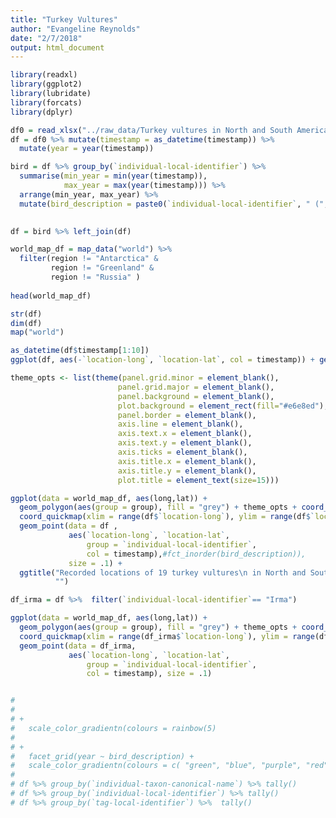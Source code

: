 ```yaml
---
title: "Turkey Vultures"
author: "Evangeline Reynolds"
date: "2/7/2018"
output: html_document
---
```


```r
library(readxl)
library(ggplot2)
library(lubridate)
library(forcats)
library(dplyr)
```

```r
df0 = read_xlsx("../raw_data/Turkey vultures in North and South America - migration.xlsx") 
df = df0 %>% mutate(timestamp = as_datetime(timestamp)) %>% 
  mutate(year = year(timestamp))
```

```r
bird = df %>% group_by(`individual-local-identifier`) %>% 
  summarise(min_year = min(year(timestamp)),
            max_year = max(year(timestamp))) %>% 
  arrange(min_year, max_year) %>% 
  mutate(bird_description = paste0(`individual-local-identifier`, " (", min_year, "-", max_year, ")"))
 

df = bird %>% left_join(df) 

world_map_df = map_data("world") %>% 
  filter(region != "Antarctica" & 
         region != "Greenland" & 
         region != "Russia" )  
  
head(world_map_df)

str(df)
dim(df)
map("world")
```

```r
as_datetime(df$timestamp[1:10])
ggplot(df, aes(-`location-long`, `location-lat`, col = timestamp)) + geom_path()

theme_opts <- list(theme(panel.grid.minor = element_blank(),
                        panel.grid.major = element_blank(),
                        panel.background = element_blank(),
                        plot.background = element_rect(fill="#e6e8ed"),
                        panel.border = element_blank(),
                        axis.line = element_blank(),
                        axis.text.x = element_blank(),
                        axis.text.y = element_blank(),
                        axis.ticks = element_blank(),
                        axis.title.x = element_blank(),
                        axis.title.y = element_blank(),
                        plot.title = element_text(size=15)))

ggplot(data = world_map_df, aes(long,lat)) + 
  geom_polygon(aes(group = group), fill = "grey") + theme_opts + coord_equal() +
  coord_quickmap(xlim = range(df$`location-long`), ylim = range(df$`location-lat`)) +
  geom_point(data = df , 
             aes(`location-long`, `location-lat`, 
                 group = `individual-local-identifier`, 
                 col = timestamp),#fct_inorder(bird_description)), 
             size = .1) +
  ggtitle("Recorded locations of 19 turkey vultures\n in North and South America, 2003 - 2013", 
          "")

df_irma = df %>%  filter(`individual-local-identifier`== "Irma")

ggplot(data = world_map_df, aes(long,lat)) + 
  geom_polygon(aes(group = group), fill = "grey") + theme_opts + coord_equal() +
  coord_quickmap(xlim = range(df_irma$`location-long`), ylim = range(df_irma$`location-lat`)) +
  geom_point(data = df_irma, 
             aes(`location-long`, `location-lat`, 
                 group = `individual-local-identifier`, 
                 col = timestamp), size = .1)


# 
# 
# +
#   scale_color_gradientn(colours = rainbow(5)
# 
# +
#   facet_grid(year ~ bird_description) +
#   scale_color_gradientn(colours = c( "green", "blue", "purple", "red", "purple","blue", "green"))
# 
# df %>% group_by(`individual-taxon-canonical-name`) %>% tally()
# df %>% group_by(`individual-local-identifier`) %>% tally()
# df %>% group_by(`tag-local-identifier`) %>%  tally()
```



